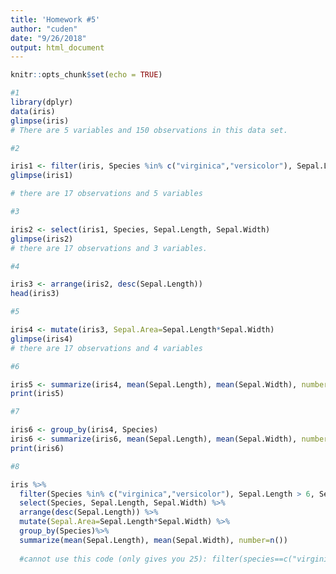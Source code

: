 ```yaml
---
title: 'Homework #5'
author: "cuden"
date: "9/26/2018"
output: html_document
---
```


```r
knitr::opts_chunk$set(echo = TRUE)
```

```r
#1 
library(dplyr)
data(iris)
glimpse(iris)
# There are 5 variables and 150 observations in this data set. 

#2

iris1 <- filter(iris, Species %in% c("virginica","versicolor"), Sepal.Length > 6, Sepal.Width > 2.5)
glimpse(iris1)

# there are 17 observations and 5 variables

#3 

iris2 <- select(iris1, Species, Sepal.Length, Sepal.Width)
glimpse(iris2)
# there are 17 observations and 3 variables. 

#4 

iris3 <- arrange(iris2, desc(Sepal.Length))
head(iris3)

#5 

iris4 <- mutate(iris3, Sepal.Area=Sepal.Length*Sepal.Width)
glimpse(iris4)
# there are 17 observations and 4 variables

#6 

iris5 <- summarize(iris4, mean(Sepal.Length), mean(Sepal.Width), number=n())
print(iris5)

#7 

iris6 <- group_by(iris4, Species)
iris6 <- summarize(iris6, mean(Sepal.Length), mean(Sepal.Width), number=n())
print(iris6)

#8

iris %>%
  filter(Species %in% c("virginica","versicolor"), Sepal.Length > 6, Sepal.Width > 2.5) %>%
  select(Species, Sepal.Length, Sepal.Width) %>%
  arrange(desc(Sepal.Length)) %>%
  mutate(Sepal.Area=Sepal.Length*Sepal.Width) %>%
  group_by(Species)%>%
  summarize(mean(Sepal.Length), mean(Sepal.Width), number=n())
  
  #cannot use this code (only gives you 25): filter(species==c("virginica","versicolor")
```
